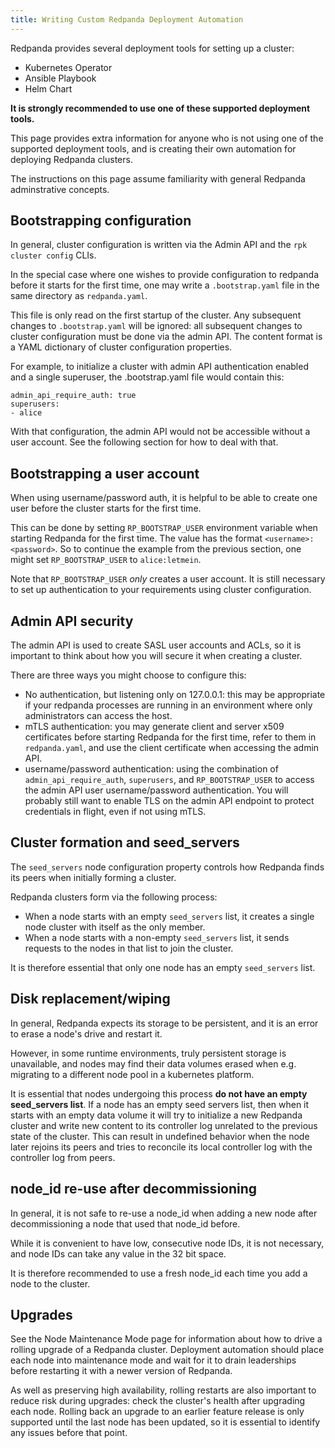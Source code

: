 ```yaml
---
title: Writing Custom Redpanda Deployment Automation
---
```


<head>
    <meta name="title" content="Writing Custom Redpanda Deployment Automation | Redpanda Docs"/>
    <meta name="description" content="Technical guidance for engineers writing deployment systems for redpanda."/>
</head>


Redpanda provides several deployment tools for setting up a cluster:
- Kubernetes Operator
- Ansible Playbook
- Helm Chart

**It is strongly recommended to use one of these supported deployment tools.**

This page provides extra information for anyone who is not using one
of the supported deployment tools, and is creating their own 
automation for deploying Redpanda clusters.

The instructions on this page assume familiarity with general Redpanda
adminstrative concepts.

## Bootstrapping configuration

In general, cluster configuration is written via the Admin API and
the `rpk cluster config` CLIs.

In the special case where one wishes to provide configuration to redpanda
before it starts for the first time, one may write a `.bootstrap.yaml` file
in the same directory as `redpanda.yaml`.

This file is only read on the first startup of the cluster.  Any subsequent
changes to `.bootstrap.yaml` will be ignored: all subsequent changes to
cluster configuration must be done via the admin API.  The content
format is a YAML dictionary of cluster configuration properties.

For example, to initialize a cluster with admin API authentication enabled
and a single superuser, the .bootstrap.yaml file would contain this:

```
admin_api_require_auth: true
superusers:
- alice
```

With that configuration, the admin API would not be accessible without a user
account.  See the following section for how to deal with that.

## Bootstrapping a user account

When using username/password auth, it is helpful to be able to create one
user before the cluster starts for the first time.

This can be done by setting `RP_BOOTSTRAP_USER` environment variable
when starting Redpanda for the first time.  The value has the format
`<username>:<password>`.  So to continue the example from the previous
section, one might set `RP_BOOTSTRAP_USER` to `alice:letmein`.

Note that `RP_BOOTSTRAP_USER` _only_ creates a user account.  It is still
necessary to set up authentication to your requirements using cluster
configuration.

## Admin API security

The admin API is used to create SASL user accounts and ACLs, so it is
important to think about how you will secure it when creating a cluster.

There are three ways you might choose to configure this:
- No authentication, but listening only on 127.0.0.1: this may be appropriate
  if your redpanda processes are running in an environment where only
  administrators can access the host.
- mTLS authentication: you may generate client and server x509 certificates
  before starting Redpanda for the first time, refer to them in 
  `redpanda.yaml`, and use the client certificate when accessing the admin API.
- username/password authentication: using the combination of `admin_api_require_auth`,
  `superusers`, and `RP_BOOTSTRAP_USER` to access the admin API user username/password
  authentication.  You will probably still want to enable TLS on the admin API
  endpoint to protect credentials in flight, even if not using mTLS.

## Cluster formation and seed_servers

The `seed_servers` node configuration property controls how Redpanda
finds its peers when initially forming a cluster.

Redpanda clusters form via the following process:
- When a node starts with an empty `seed_servers` list, it creates a single
  node cluster with itself as the only member.
- When a node starts with a non-empty `seed_servers` list, it sends requests
  to the nodes in that list to join the cluster.

It is therefore essential that only one node has an empty `seed_servers`
list.

## Disk replacement/wiping

In general, Redpanda expects its storage to be persistent, and it is an error
to erase a node's drive and restart it.

However, in some runtime environments, truly persistent storage is unavailable,
and nodes may find their data volumes erased when e.g. migrating to a different
node pool in a kubernetes platform.

It is essential that nodes undergoing this process **do not have an empty seed_servers
list**.  If a node has an empty seed servers list, then when it starts with an
empty data volume it will try to initialize a new Redpanda cluster and write
new content to its controller log unrelated to the previous state of the cluster.  This
can result in undefined behavior when the node later rejoins its peers and tries to
reconcile its local controller log with the controller log from peers.

## node_id re-use after decommissioning

In general, it is not safe to re-use a node_id when adding a new node after
decommissioning a node that used that node_id before.

While it is convenient to have low, consecutive node IDs, it is not necessary,
and node IDs can take any value in the 32 bit space.

It is therefore recommended to use a fresh node_id each time you add a node
to the cluster.

## Upgrades

See the Node Maintenance Mode page for information about how to drive a rolling
upgrade of a Redpanda cluster.  Deployment automation should place each node into maintenance
mode and wait for it to drain leaderships before restarting it with a newer version of
Redpanda.

As well as preserving high availability, rolling restarts are also important to reduce
risk during upgrades: check the cluster's health after upgrading each node.  Rolling
back an upgrade to an earlier feature release is only supported until the last node
has been updated, so it is essential to identify any issues before that point.

